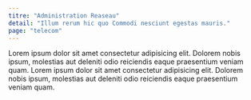 ```yaml
---
titre: "Administration Reaseau"
detail: "Illum rerum hic quo Commodi nesciunt egestas mauris."
page: "telecom"
---
```


Lorem ipsum dolor sit amet consectetur adipisicing elit. Dolorem nobis ipsum, molestias aut deleniti odio reiciendis eaque praesentium veniam quam.
Lorem ipsum dolor sit amet consectetur adipisicing elit. Dolorem nobis ipsum, molestias aut deleniti odio reiciendis eaque praesentium veniam quam.
